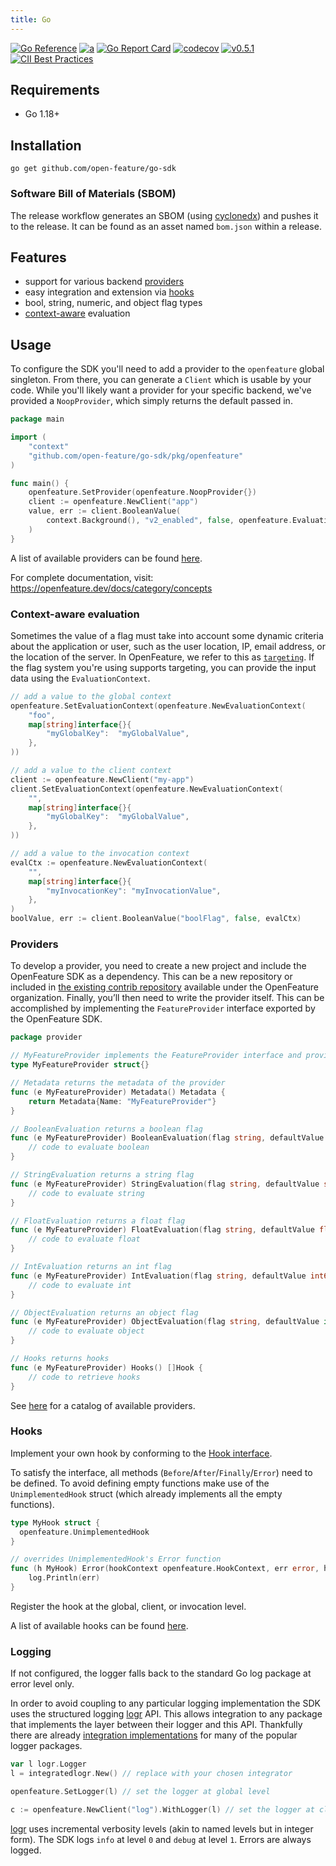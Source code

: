 ```yaml
---
title: Go
---
```


<!--
This content has been automatically generated from go-sdk on Fri Jul 14 2023 17:07:58 GMT-0400 (Eastern Daylight Time).
Edits can be made here: https://github.com/open-feature/go-sdk
-->

[![Go Reference](https://pkg.go.dev/badge/github.com/open-feature/go-sdk/pkg/openfeature.svg)](https://pkg.go.dev/github.com/open-feature/go-sdk/pkg/openfeature)
[![a](https://img.shields.io/badge/slack-%40cncf%2Fopenfeature-brightgreen?style=flat&logo=slack)](https://cloud-native.slack.com/archives/C0344AANLA1)
[![Go Report Card](https://goreportcard.com/badge/github.com/open-feature/go-sdk)](https://goreportcard.com/report/github.com/open-feature/go-sdk)
[![codecov](https://codecov.io/gh/open-feature/go-sdk/branch/main/graph/badge.svg?token=FZ17BHNSU5)](https://codecov.io/gh/open-feature/go-sdk)
[![v0.5.1](https://img.shields.io/static/v1?label=Specification&message=v0.5.1&color=yellow)](https://github.com/open-feature/spec/tree/v0.5.1)
[![CII Best Practices](https://bestpractices.coreinfrastructure.org/projects/6601/badge)](https://bestpractices.coreinfrastructure.org/projects/6601)

## Requirements

- Go 1.18+

## Installation

```shell
go get github.com/open-feature/go-sdk
```

### Software Bill of Materials (SBOM)

The release workflow generates an SBOM (using [cyclonedx](https://github.com/CycloneDX/cyclonedx-gomod)) and pushes it to the release. It can be found as an asset named `bom.json` within a release.

## Features

- support for various backend [providers](/docs/reference/concepts/provider)
- easy integration and extension via [hooks](/docs/reference/concepts/hooks)
- bool, string, numeric, and object flag types
- [context-aware](/docs/reference/concepts/evaluation-context) evaluation

## Usage

To configure the SDK you'll need to add a provider to the `openfeature` global singleton. From there, you can generate a `Client` which is usable by your code.
While you'll likely want a provider for your specific backend, we've provided a `NoopProvider`, which simply returns the default passed in.

```go
package main

import (
	"context"
	"github.com/open-feature/go-sdk/pkg/openfeature"
)

func main() {
	openfeature.SetProvider(openfeature.NoopProvider{})
	client := openfeature.NewClient("app")
	value, err := client.BooleanValue(
		context.Background(), "v2_enabled", false, openfeature.EvaluationContext{},
	)
}
```

A list of available providers can be found [here](/ecosystem?instant_search%5BrefinementList%5D%5Btype%5D%5B0%5D=Provider&instant_search%5BrefinementList%5D%5Btechnology%5D%5B0%5D=Go).

For complete documentation, visit: https://openfeature.dev/docs/category/concepts

### Context-aware evaluation

Sometimes the value of a flag must take into account some dynamic criteria about the application or user, such as the user location, IP, email address, or the location of the server.
In OpenFeature, we refer to this as [`targeting`](/specification/glossary#targeting).
If the flag system you're using supports targeting, you can provide the input data using the `EvaluationContext`.

```go
// add a value to the global context
openfeature.SetEvaluationContext(openfeature.NewEvaluationContext(
    "foo",
    map[string]interface{}{
        "myGlobalKey":  "myGlobalValue",
    },
))

// add a value to the client context
client := openfeature.NewClient("my-app")
client.SetEvaluationContext(openfeature.NewEvaluationContext(
    "", 
    map[string]interface{}{
        "myGlobalKey":  "myGlobalValue",
    },
))

// add a value to the invocation context
evalCtx := openfeature.NewEvaluationContext(
    "",
    map[string]interface{}{
        "myInvocationKey": "myInvocationValue",
    },
)
boolValue, err := client.BooleanValue("boolFlag", false, evalCtx)
```

### Providers

To develop a provider, you need to create a new project and include the OpenFeature SDK as a dependency. This can be a new repository or included in [the existing contrib repository](https://github.com/open-feature/go-sdk-contrib) available under the OpenFeature organization. Finally, you’ll then need to write the provider itself. This can be accomplished by implementing the `FeatureProvider` interface exported by the OpenFeature SDK.

```go
package provider

// MyFeatureProvider implements the FeatureProvider interface and provides functions for evaluating flags
type MyFeatureProvider struct{}

// Metadata returns the metadata of the provider
func (e MyFeatureProvider) Metadata() Metadata {
    return Metadata{Name: "MyFeatureProvider"}
}

// BooleanEvaluation returns a boolean flag
func (e MyFeatureProvider) BooleanEvaluation(flag string, defaultValue bool, evalCtx EvaluationContext) BoolResolutionDetail {
    // code to evaluate boolean
}

// StringEvaluation returns a string flag
func (e MyFeatureProvider) StringEvaluation(flag string, defaultValue string, evalCtx EvaluationContext) StringResolutionDetail {
    // code to evaluate string
}

// FloatEvaluation returns a float flag
func (e MyFeatureProvider) FloatEvaluation(flag string, defaultValue float64, evalCtx EvaluationContext) FloatResolutionDetail {
    // code to evaluate float
}

// IntEvaluation returns an int flag
func (e MyFeatureProvider) IntEvaluation(flag string, defaultValue int64, evalCtx EvaluationContext) IntResolutionDetail {
    // code to evaluate int
}

// ObjectEvaluation returns an object flag
func (e MyFeatureProvider) ObjectEvaluation(flag string, defaultValue interface{}, evalCtx EvaluationContext) ResolutionDetail {
    // code to evaluate object
}

// Hooks returns hooks
func (e MyFeatureProvider) Hooks() []Hook {
    // code to retrieve hooks
}
```

See [here](/ecosystem?instant_search%5BrefinementList%5D%5Btype%5D%5B0%5D=Provider&instant_search%5BrefinementList%5D%5Btechnology%5D%5B0%5D=Go) for a catalog of available providers.

### Hooks

Implement your own hook by conforming to the [Hook interface](https://github.com/open-feature/go-sdk/blob/doc-in-readme./pkg/openfeature/hooks.go).

To satisfy the interface, all methods (`Before`/`After`/`Finally`/`Error`) need to be defined. To avoid defining empty functions
make use of the `UnimplementedHook` struct (which already implements all the empty functions).

```go
type MyHook struct {
  openfeature.UnimplementedHook
}

// overrides UnimplementedHook's Error function
func (h MyHook) Error(hookContext openfeature.HookContext, err error, hookHints openfeature.HookHints) {
	log.Println(err)
}
```

Register the hook at the global, client, or invocation level.

A list of available hooks can be found [here](/ecosystem?instant_search%5BrefinementList%5D%5Btype%5D%5B0%5D=Hook&instant_search%5BrefinementList%5D%5Btechnology%5D%5B0%5D=Go).

### Logging

If not configured, the logger falls back to the standard Go log package at error level only.

In order to avoid coupling to any particular logging implementation the SDK uses the structured logging [logr](https://github.com/go-logr/logr)
API. This allows integration to any package that implements the layer between their logger and this API.
Thankfully there are already [integration implementations](https://github.com/go-logr/logr#implementations-non-exhaustive)
for many of the popular logger packages.

```go
var l logr.Logger
l = integratedlogr.New() // replace with your chosen integrator

openfeature.SetLogger(l) // set the logger at global level

c := openfeature.NewClient("log").WithLogger(l) // set the logger at client level

```

[logr](https://github.com/go-logr/logr) uses incremental verbosity levels (akin to named levels but in integer form).
The SDK logs `info` at level `0` and `debug` at level `1`. Errors are always logged.

